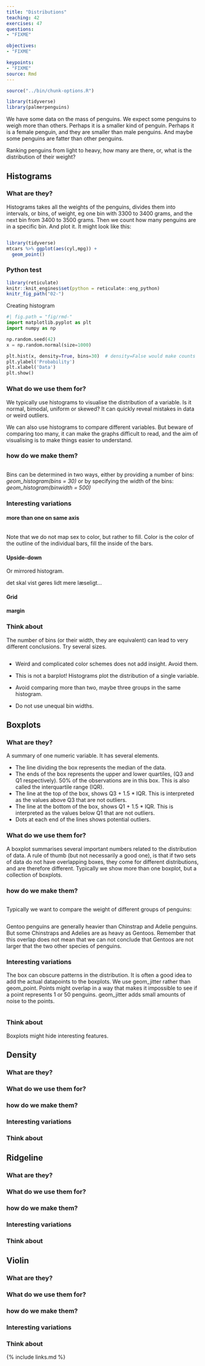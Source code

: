 ```yaml
---
title: "Distributions"
teaching: 42
exercises: 47
questions: 
- "FIXME"

objectives:
- "FIXME"

keypoints:
- "FIXME"
source: Rmd
---
```


```r
source("../bin/chunk-options.R")

library(tidyverse)
library(palmerpenguins)

```

We have some data on the mass of penguins. We expect some penguins to weigh 
more than others. Perhaps it is a smaller kind of penguin. Perhaps it is a 
female penguin, and they are smaller than male penguins. And maybe some penguins
are fatter than other penguins.

Ranking penguins from light to heavy, 
how many are there, or, what is the distribution of their weight?

## Histograms

### What are they?

Histograms takes all the weights of the penguins, divides them into intervals, 
or bins, of weight, eg one bin with 3300 to 3400 grams, and the next bin from 
3400 to 3500 grams. Then we count how many penguins are in a specific bin. 
And plot it. It might look like this:
```r

```

```r
library(tidyverse)
mtcars %>% ggplot(aes(cyl,mpg)) + 
  geom_point()
```


### Python test

```r
library(reticulate)
knitr::knit_engines$set(python = reticulate::eng_python)  
knitr_fig_path("02-")
```



Creating histogram
```python
#| fig.path = "fig/rmd-"
import matplotlib.pyplot as plt
import numpy as np

np.random.seed(42)
x = np.random.normal(size=1000)

plt.hist(x, density=True, bins=30)  # density=False would make counts
plt.ylabel('Probability')
plt.xlabel('Data')
plt.show()
```



### What do we use them for?

We typically use histograms to visualise the distribution of a variable. Is it
normal, bimodal, uniform or skewed? It can quickly reveal mistakes in data or 
weird outliers.

We can also use histograms to compare different variables. But beware of comparing
too many, it can make the graphs difficult to read, and the aim of visualising 
is to make things easier to understand.

### how do we make them?


```r

```

Bins can be determined in two ways, either by providing a number of bins:
*geom_histogram(bins = 30)* 
or by specifying the width of the bins:
*geom_histogram(binwidth = 500)*


### Interesting variations

#### more than one on same axis
```r

```

Note that we do not map sex to color, but rather to fill. Color is the 
color of the outline of the individual bars, fill the inside of the 
bars.

#### Upside-down

Or mirrored histogram.

det skal vist gøres lidt mere læseligt...


#### Grid

#### margin


### Think about

The number of bins (or their width, they are equivalent) can lead to very
different conclusions. Try several sizes.
```r

```


* Weird and complicated color schemes does not add insight. Avoid them.

* This is not a barplot! Histograms plot the distribution of a single variable.

* Avoid comparing more than two, maybe three groups in the same histogram. 

* Do not use unequal bin widths. 


## Boxplots

### What are they?

A summary of one numeric variable. It has several elements.

* The line dividing the box represents the median of the data.
* The ends of the box represents the upper and lower quartiles, (Q3 and Q1 
respectively). 50% of the observations are in this box. This is also called the 
interquartile range (IQR).
* The line at the top of the box, shows Q3 + 1.5 * IQR. This is interpreted as the
values above Q3 that are not outliers.
* The line at the bottom of the box, shows Q1 + 1.5 * IQR. This is interpreted as
the values below Q1 that are not outliers.
* Dots at each end of the lines shows potential outliers.

### What do we use them for?

A boxplot summarises several important numbers related to the distribution of 
data. A rule of thumb (but not necessarily a good one), is that if two sets of 
data do not have overlapping boxes, they come for different distributions, and
are therefore different.
Typically we show more than one boxplot, but a collection of boxplots.

### how do we make them?

```r

```

Typically we want to compare the weight of different groups of penguins:
```r

```
Gentoo penguins are generally heavier than Chinstrap and Adelie penguins. But
some Chinstraps and Adelies are as heavy as Gentoos. Remember that this overlap
does not mean that we can not conclude that Gentoos are not larger that the two
other species of penguins.

### Interesting variations

The box can obscure patterns in the distribution. It is often a good idea to
add the actual datapoints to the boxplots. We use geom_jitter rather than
geom_point. Points might overlap in a way that makes it impossible to see if a
point represents 1 or 50 penguins. geom_jitter adds small amounts of noise to 
the points.
```r

```


### Think about

Boxplots might hide interesting features. 


## Density

### What are they?

### What do we use them for?

### how do we make them?

### Interesting variations

### Think about

## Ridgeline



### What are they?

### What do we use them for?

### how do we make them?

### Interesting variations

### Think about

## Violin

### What are they?

### What do we use them for?

### how do we make them?

### Interesting variations

### Think about




{% include links.md %}